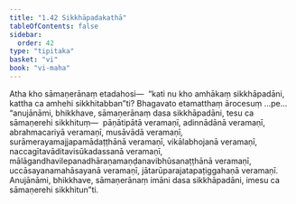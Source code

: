 ```yaml
---
title: "1.42 Sikkhāpadakathā"
tableOfContents: false
sidebar:
  order: 42
type: "tipitaka"
basket: "vi"
book: "vi-maha"
---
```



<DynamicBreadcrumb />

<Division number="106" book="vi-maha" e="ch" v="3" p="117">

<Paragraph number="473" book="vi-maha">
Atha kho sāmaṇerānaṃ etadahosi—  “kati nu kho amhākaṃ sikkhāpadāni, kattha ca amhehi sikkhitabban”ti? Bhagavato etamatthaṃ ārocesuṃ …pe…  “anujānāmi, bhikkhave, sāmaṇerānaṃ dasa sikkhāpadāni, tesu ca sāmaṇerehi sikkhituṃ—  pāṇātipātā veramaṇī, adinnādānā veramaṇī, abrahmacariyā veramaṇī, musāvādā veramaṇī, surāmerayamajjapamādaṭṭhānā veramaṇī, vikālabhojanā veramaṇī, naccagītavāditavisūkadassanā veramaṇī, mālāgandhavilepanadhāraṇamaṇḍanavibhūsanaṭṭhānā veramaṇī, uccāsayanamahāsayanā veramaṇī, jātarūparajatapaṭiggahaṇā veramaṇī. Anujānāmi, bhikkhave, sāmaṇerānaṃ imāni dasa sikkhāpadāni, imesu ca sāmaṇerehi sikkhitun”ti.
</Paragraph>
</Division>